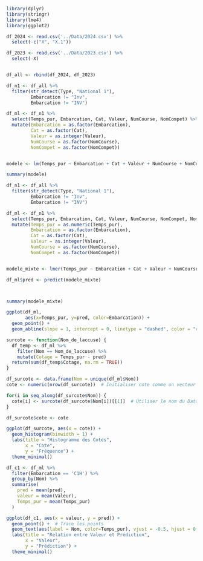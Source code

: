 ```r
library(dplyr)
library(stringr)
library(lme4)
library(ggplot2)

df_2024 <- read.csv('../Data/2024.csv') %>%
  select(-c("X", "X.1"))

df_2023 <- read.csv('../Data/2023.csv') %>%
  select(-X)


df_all <- rbind(df_2024, df_2023)
```


```r
df_n1 <- df_all %>%
  filter(str_detect(Type, "National 1"),
         Embarcation != "Inv",
         Embarcation != "INV")

df_ml <- df_n1 %>%
  select(Temps_pur, Embarcation, Cat, Valeur, NumCourse, NomCompet) %>%
  mutate(Embarcation = as.factor(Embarcation),
         Cat = as.factor(Cat),
         Valeur = as.integer(Valeur),
         NumCourse = as.factor(NumCourse),
         NomCompet = as.factor(NomCompet))


modele <- lm(Temps_pur ~ Embarcation + Cat + Valeur + NumCourse + NomCompet, data = df_ml)

summary(modele)
```

```r
df_n1 <- df_all %>%
  filter(str_detect(Type, "National 1"),
         Embarcation != "Inv",
         Embarcation != "INV")

df_ml <- df_n1 %>%
  select(Temps_pur, Embarcation, Cat, Valeur, NumCourse, NomCompet, Nom) %>%
  mutate(Temps_pur = as.numeric(Temps_pur),
         Embarcation = as.factor(Embarcation),
         Cat = as.factor(Cat),
         Valeur = as.integer(Valeur),
         NumCourse = as.factor(NumCourse),
         NomCompet = as.factor(NomCompet))


modele_mixte <- lmer(Temps_pur ~ Embarcation + Cat + Valeur + NumCourse + NomCompet + (1|Nom), data = df_ml)

df_ml$pred <- predict(modele_mixte)



summary(modele_mixte)

ggplot(df_ml, 
       aes(x=Temps_pur, y=pred, color=Embarcation)) +
  geom_point() + 
  geom_abline(slope = 1, intercept = 0, linetype = "dashed", color = "red") 
```


```r
surcote <- function(Nom_de_laccuse) {
  df_temp <- df_ml %>%
    filter(Nom == Nom_de_laccuse) %>%
    mutate(Cotage = Temps_pur - pred)
  return(sum(df_temp$Cotage, na.rm = TRUE))
}

df_surcote <- data.frame(Nom = unique(df_ml$Nom))
cote <- numeric(nrow(df_surcote))  # Initialiser cote comme un vecteur numérique

for(i in seq_along(df_surcote$Nom)) {
  cote[i] <- surcote(df_surcote$Nom[i])[[1]]  # Utiliser le nom du DataFrame df_surcote
}

df_surcote$cote <- cote

ggplot(df_surcote, aes(x = cote)) +
  geom_histogram(binwidth = 1) +
  labs(title = "Histogramme des Cotes",
       x = "Cote",
       y = "Fréquence") +
  theme_minimal()
```

```r
df_c1 <- df_ml %>%
  filter(Embarcation == 'C1H') %>%
  group_by(Nom) %>%
  summarise(
    pred = mean(pred),
    valeur = mean(Valeur),
    Temps_pur = mean(Temps_pur)
  )

ggplot(df_c1, aes(x = valeur, y = pred)) + 
  geom_point() +  # Trace les points
  geom_text(aes(label = Nom, color=Temps_pur), vjust = -0.5, hjust = 0.5) +  # Ajoute les labels près des points
  labs(title = "Relation entre Valeur et Prédiction", 
       x = "Valeur", 
       y = "Prédiction") +
  theme_minimal()
```